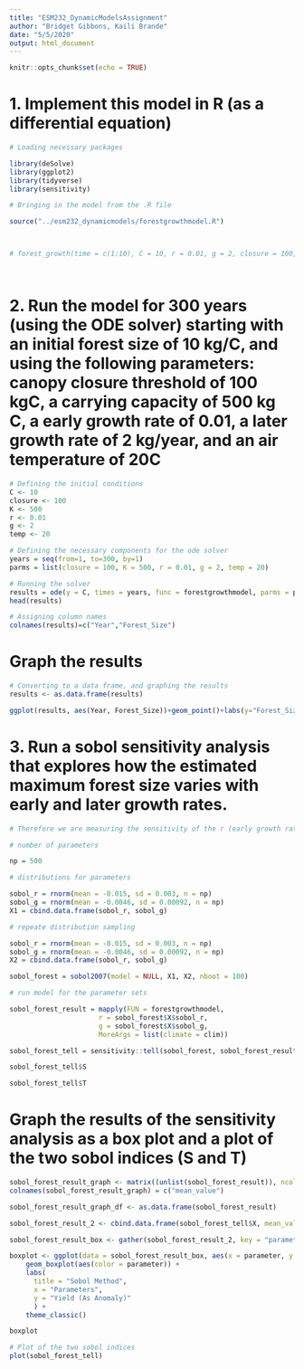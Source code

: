 ```yaml
---
title: "ESM232_DynamicModelsAssignment"
author: "Bridget Gibbons, Kaili Brande"
date: "5/5/2020"
output: html_document
---
```


```r
knitr::opts_chunk$set(echo = TRUE)
```

# 1. Implement this model in R (as a differential equation)

```r
# Loading necessary packages

library(deSolve)
library(ggplot2)
library(tidyverse)
library(sensitivity)

# Bringing in the model from the .R file

source("../esm232_dynamicmodels/forestgrowthmodel.R")



# forest_growth(time = c(1:10), C = 10, r = 0.01, g = 2, closure = 100, K = 500, temp = 20)




```

# 2. Run the model for 300 years (using the ODE solver) starting with an initial forest size of 10 kg/C, and using the following parameters: canopy closure threshold of 100 kgC, a carrying capacity of 500 kg C, a early growth rate of 0.01, a later growth rate of 2 kg/year, and an air temperature of 20C

```r

# Defining the initial conditions
C <- 10
closure <- 100
K <- 500
r <- 0.01
g <- 2
temp <- 20

# Defining the necessary components for the ode solver
years = seq(from=1, to=300, by=1)
parms = list(closure = 100, K = 500, r = 0.01, g = 2, temp = 20)

# Running the solver
results = ode(y = C, times = years, func = forestgrowthmodel, parms = parms)
head(results)

# Assigning column names
colnames(results)=c("Year","Forest_Size")

```

# Graph the results

```r

# Converting to a data frame, and graphing the results
results <- as.data.frame(results)

ggplot(results, aes(Year, Forest_Size))+geom_point()+labs(y="Forest_Size", "Years")

```

# 3. Run a sobol sensitivity analysis that explores how the estimated maximum forest size varies with early and later growth rates. 

```r

# Therefore we are measuring the sensitivity of the r (early growth rate) and g (later growth rate) variables

# number of parameters

np = 500

# distributions for parameters

sobol_r = rnorm(mean = -0.015, sd = 0.003, n = np)
sobol_g = rnorm(mean = -0.0046, sd = 0.00092, n = np)
X1 = cbind.data.frame(sobol_r, sobol_g)

# repeate distribution sampling

sobol_r = rnorm(mean = -0.015, sd = 0.003, n = np)
sobol_g = rnorm(mean = -0.0046, sd = 0.00092, n = np)
X2 = cbind.data.frame(sobol_r, sobol_g)

sobol_forest = sobol2007(model = NULL, X1, X2, nboot = 100)

# run model for the parameter sets

sobol_forest_result = mapply(FUN = forestgrowthmodel, 
                      r = sobol_forest$X$sobol_r, 
                      g = sobol_forest$X$sobol_g, 
                      MoreArgs = list(climate = clim))

sobol_forest_tell = sensitivity::tell(sobol_forest, sobol_forest_result, sobol_forest_result.names="mean_value")

sobol_forest_tell$S

sobol_forest_tell$T

```


# Graph the results of the sensitivity analysis as a box plot and a plot of the two sobol indices (S and T)

```r

sobol_forest_result_graph <- matrix((unlist(sobol_forest_result)), ncol = 1, byrow = TRUE)
colnames(sobol_forest_result_graph) = c("mean_value")

sobol_forest_result_graph_df <- as.data.frame(sobol_forest_result)

sobol_forest_result_2 <- cbind.data.frame(sobol_forest_tell$X, mean_value = sobol_forest_tell$y)

sobol_forest_result_box <- gather(sobol_forest_result_2, key = "parameter", value = "values", sobol_r, sobol_g)

boxplot <- ggplot(data = sobol_forest_result_box, aes(x = parameter, y = values)) +
    geom_boxplot(aes(color = parameter)) +
    labs(
      title = "Sobol Method",
      x = "Parameters",
      y = "Yield (As Anomaly)"
      ) +
    theme_classic()

boxplot

# Plot of the two sobol indices
plot(sobol_forest_tell)

```

